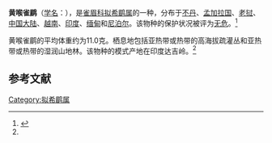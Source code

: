{{Speciesbox
| name = 黄喉雀鹛
| image = Alcippe cinerea.jpg
| status = LC | status_system = IUCN3.1
| genus = Pseudominla
| species = cinerea
| authority = {{link-en|爱德华·布莱思|Edward Blyth|Blyth}}, 1847<ref name='id3191'>{{cite web| url =http://www.bioinfo.cn/db05/BjdwSpecies.php?action=view&id=3191| title =黄喉雀鹛| work =《中国动物物种编目数据库》| publisher =中国科学院微生物研究所| author =中国科学院动物研究所| accessdate =2009-04-04| deadurl =yes| archiveurl =https://web.archive.org/web/20160305074815/http://www.bioinfo.cn/db05/BjdwSpecies.php?action=view&id=3191| archivedate =2016-03-05}}</ref>
| range_map = 
}}

'''黄喉雀鹛'''（[[学名|学名]]：{{lang|la|''Pseudominla cinerea''}}），是[[雀眉科|雀眉科]][[拟希鹛属|拟希鹛属]]的一种，分布于[[不丹|不丹]]、[[孟加拉国|孟加拉国]]、[[老挝|老挝]]、[[中国大陆|中国大陆]]、[[越南|越南]]、[[印度|印度]]、[[缅甸|缅甸]]和[[尼泊尔|尼泊尔]]。该物种的保护状况被评为[[无危|无危]]。<ref>{{cite web|url=http://www.birdlife.org/datazone/speciesfactsheet.php?id=7998&m=0|title=Alcippe cinerea|publisher=[[国际鸟盟|BirdLife.org]]|accessdate=2011-06-27}}</ref>

黄喉雀鹛的平均体重约为11.0克。栖息地包括亚热带或热带的高海拔疏灌丛和亚热带或热带的湿润山地林。该物种的模式产地在印度达吉岭。<ref name='id3191'/>

== 参考文献 ==
{{commons category|Alcippe cinerea}}
{{reflist}}
{{Taxonbar|from=Q1037561}}

[[Category:拟希鹛属|Category:拟希鹛属]]


{{雀形目小作品}}